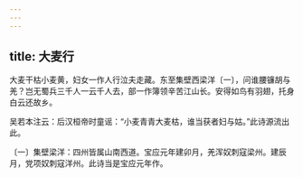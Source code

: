 ```yaml
---
---
---
```

title: 大麦行
---




大麦干枯小麦黄，妇女一作人行泣夫走藏。东至集壁西梁洋〔一〕，问谁腰镰胡与羌？岂无蜀兵三千人一云千人去，部一作簿领辛苦江山长。安得如鸟有羽翅，托身白云还故乡。

吴若本注云：后汉桓帝时童谣：“小麦青青大麦枯，谁当获者妇与姑。”此诗源流出此。

〔一〕集壁梁洋：四州皆属山南西道。宝应元年建卯月，羌浑奴刺寇梁州。建辰月，党项奴刺寇洋州。此诗当是宝应元年作。